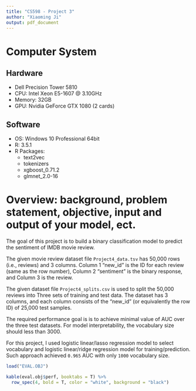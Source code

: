 ```yaml
---
title: "CS598 - Project 3"
author: "Xiaoming Ji"
output: pdf_document
---
```

# Computer System

## Hardware
- Dell Precision Tower 5810
- CPU: Intel Xeon E5-1607 @ 3.10GHz
- Memory: 32GB
- GPU: Nvidia GeForce GTX 1080 (2 cards)

## Software
- OS: Windows 10 Professional 64bit
- R: 3.5.1
- R Packages:
    - text2vec
    - tokenizers
    - xgboost_0.71.2
    - glmnet_2.0-16

# Overview: background, problem statement, objective, input and output of your model, ect.

The goal of this project is to build a binary classification model to predict the sentiment of IMDB movie review.

The given movie review dataset file `Project4_data.tsv` has 50,000 rows (i.e., reviews) and 3 columns. Column 1 "new_id" is the ID for each review (same as the row number), Column 2 "sentiment" is the binary response, and Column 3 is the review. 

The given dataset file `Project4_splits.csv` is used to split the 50,000 reviews into Three sets of training and test data.  The dataset has 3 columns, and each column consists of the "new_id" (or equivalently the row ID) of 25,000 test samples. 

The required performance goal is is to achieve minimal value of AUC over the three test datasets. For model interpretability, the vocabulary size should less than 3000.

For this project, I used logistic linear/lasso regression model to select vocabulary and logistic linear/ridge regression model for training/prediction. Such approach achieved `0.965` AUC with only `1000` vocabulary size.


```r
load("EVAL.OBJ")

kable(eval.obj$perf, booktabs = T) %>%
  row_spec(4, bold = T, color = "white", background = "black")
```

